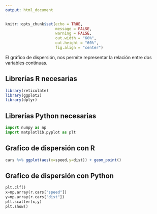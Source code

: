 ```yaml
---
output: html_document
---
```


<div class="my-post-main-container">

<!-- ################  CONFIGURACIONES ###################### -->

```r
knitr::opts_chunk$set(echo = TRUE,
                      message = FALSE,
                      warning = FALSE,
                      out.width = "60%",
                      out.height = "60%",
                      fig.align = "center")

```

El gráfico de dispersión, nos permite representar la relación entre dos variables continuas.

## Librerías R necesarias

```r
library(reticulate)
library(ggplot2)
library(dplyr)
```

## Librerías Python necesarias

```python
import numpy as np
import matplotlib.pyplot as plt
```

## Grafico de dispersión con R

```r
cars %>% ggplot(aes(x=speed,y=dist)) + geom_point()
```


## Grafico de dispersión con Python

```python
plt.clf()
x=np.array(r.cars["speed"])
y=np.array(r.cars["dist"])
plt.scatter(x,y)
plt.show()
```



</div>